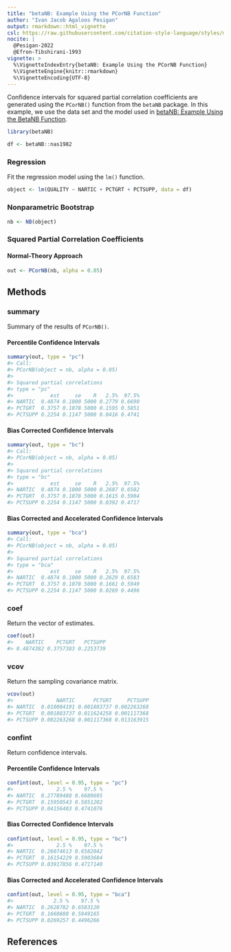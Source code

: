 ```yaml
---
title: "betaNB: Example Using the PCorNB Function"
author: "Ivan Jacob Agaloos Pesigan"
output: rmarkdown::html_vignette
csl: https://raw.githubusercontent.com/citation-style-language/styles/master/apa.csl
nocite: |
  @Pesigan-2022
  @Efron-Tibshirani-1993
vignette: >
  %\VignetteIndexEntry{betaNB: Example Using the PCorNB Function}
  %\VignetteEngine{knitr::rmarkdown}
  %\VignetteEncoding{UTF-8}
---
```




Confidence intervals for
squared partial correlation coefficients
are generated using
the `PCorNB()` function from the `betaNB` package.
In this example,
we use the data set and the model used in
[betaNB: Example Using the BetaNB Function](example-beta-nb.html).


``` r
library(betaNB)
```




``` r
df <- betaNB::nas1982
```

### Regression

Fit the regression model using the `lm()` function.


``` r
object <- lm(QUALITY ~ NARTIC + PCTGRT + PCTSUPP, data = df)
```

### Nonparametric Bootstrap


``` r
nb <- NB(object)
```

### Squared Partial Correlation Coefficients

#### Normal-Theory Approach


``` r
out <- PCorNB(nb, alpha = 0.05)
```

## Methods

### summary

Summary of the results of `PCorNB()`.

#### Percentile Confidence Intervals


``` r
summary(out, type = "pc")
#> Call:
#> PCorNB(object = nb, alpha = 0.05)
#> 
#> Squared partial correlations
#> type = "pc"
#>            est     se    R   2.5%  97.5%
#> NARTIC  0.4874 0.1000 5000 0.2779 0.6690
#> PCTGRT  0.3757 0.1078 5000 0.1595 0.5851
#> PCTSUPP 0.2254 0.1147 5000 0.0416 0.4741
```

#### Bias Corrected Confidence Intervals


``` r
summary(out, type = "bc")
#> Call:
#> PCorNB(object = nb, alpha = 0.05)
#> 
#> Squared partial correlations
#> type = "bc"
#>            est     se    R   2.5%  97.5%
#> NARTIC  0.4874 0.1000 5000 0.2607 0.6582
#> PCTGRT  0.3757 0.1078 5000 0.1615 0.5904
#> PCTSUPP 0.2254 0.1147 5000 0.0392 0.4717
```

#### Bias Corrected and Accelerated Confidence Intervals


``` r
summary(out, type = "bca")
#> Call:
#> PCorNB(object = nb, alpha = 0.05)
#> 
#> Squared partial correlations
#> type = "bca"
#>            est     se    R   2.5%  97.5%
#> NARTIC  0.4874 0.1000 5000 0.2629 0.6583
#> PCTGRT  0.3757 0.1078 5000 0.1661 0.5949
#> PCTSUPP 0.2254 0.1147 5000 0.0269 0.4496
```

### coef

Return the vector of estimates.


``` r
coef(out)
#>    NARTIC    PCTGRT   PCTSUPP 
#> 0.4874382 0.3757383 0.2253739
```

### vcov

Return the sampling covariance matrix.


``` r
vcov(out)
#>              NARTIC      PCTGRT     PCTSUPP
#> NARTIC  0.010004191 0.001883737 0.002263268
#> PCTGRT  0.001883737 0.011624258 0.001117368
#> PCTSUPP 0.002263268 0.001117368 0.013163915
```

### confint

Return confidence intervals.

#### Percentile Confidence Intervals


``` r
confint(out, level = 0.95, type = "pc")
#>              2.5 %    97.5 %
#> NARTIC  0.27789488 0.6689695
#> PCTGRT  0.15950543 0.5851202
#> PCTSUPP 0.04156403 0.4741076
```

#### Bias Corrected Confidence Intervals


``` r
confint(out, level = 0.95, type = "bc")
#>              2.5 %    97.5 %
#> NARTIC  0.26074613 0.6582042
#> PCTGRT  0.16154229 0.5903684
#> PCTSUPP 0.03917856 0.4717140
```

#### Bias Corrected and Accelerated Confidence Intervals


``` r
confint(out, level = 0.95, type = "bca")
#>             2.5 %    97.5 %
#> NARTIC  0.2628782 0.6583120
#> PCTGRT  0.1660880 0.5949165
#> PCTSUPP 0.0269257 0.4496266
```

## References
